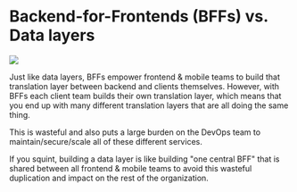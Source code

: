 # Backend-for-Frontends (BFFs) vs. Data layers

![](/images/data-layers-vs-bffs.png)

Just like data layers, BFFs empower frontend & mobile teams to build that translation layer between backend and clients themselves. However, with BFFs each client team builds their own translation layer, which means that you end up with many different translation layers that are all doing the same thing.

This is wasteful and also puts a large burden on the DevOps team to maintain/secure/scale all of these different services.

If you squint, building a data layer is like building "one central BFF" that is shared between all frontend & mobile teams to avoid this wasteful duplication and impact on the rest of the organization.